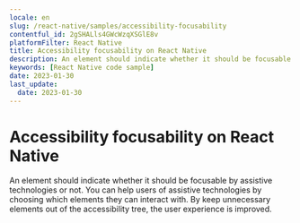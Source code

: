 ```yaml
---
locale: en
slug: /react-native/samples/accessibility-focusability
contentful_id: 2gSHALls4GWcWzqXSGlE8v
platformFilter: React Native
title: Accessibility focusability on React Native
description: An element should indicate whether it should be focusable by assistive technologies or not.
keywords: [React Native code sample]
date: 2023-01-30
last_update:
  date: 2023-01-30
---
```


# Accessibility focusability on React Native

An element should indicate whether it should be focusable by assistive technologies or not. You can help users of assistive technologies by choosing which elements they can interact with. By keep unnecessary elements out of the accessibility tree, the user experience is improved.

<CodeSample id="accessibility-focusable" locale="en" platform="react native"/>

